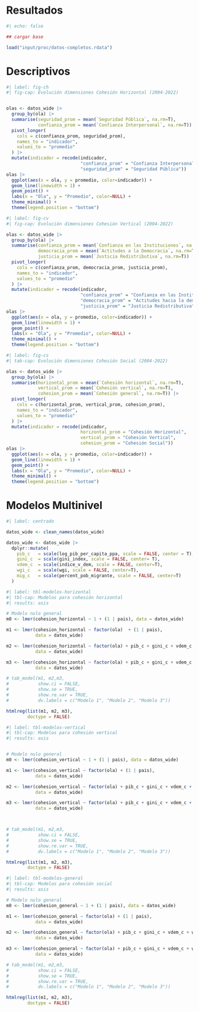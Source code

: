 # Resultados

```r
#| echo: false

## cargar base

load("input/proc/datos-completos.rdata")


```

# Descriptivos

```r
#| label: fig-ch
#| fig-cap: Evolución dimensiones Cohesión Horizontal (2004-2022)


olas <- datos_wide |>
  group_by(ola) |>
  summarise(seguridad_prom = mean(`Seguridad Pública`, na.rm=T),
            confianza_prom = mean(`Confianza Interpersonal`, na.rm=T)) |>
  pivot_longer(
    cols = c(confianza_prom, seguridad_prom),
    names_to = "indicador",
    values_to = "promedio"
  ) |>
  mutate(indicador = recode(indicador,
                            "confianza_prom" = "Confianza Interpersonal",
                            "seguridad_prom" = "Seguridad Pública"))
olas |>
  ggplot(aes(x = ola, y = promedio, color=indicador)) +
  geom_line(linewidth = 1) +
  geom_point() +
  labs(x = "Ola", y = "Promedio", color=NULL) +
  theme_minimal() + 
  theme(legend.position = "bottom")

```


```r
#| label: fig-cv
#| fig-cap: Evolución dimensiones Cohesión Vertical (2004-2022)

olas <- datos_wide |>
  group_by(ola) |>
  summarise(confianza_prom = mean(`Confianza en las Instituciones`, na.rm=T),
            democracia_prom = mean(`Actitudes a la Democracia`, na.rm=T),
            justicia_prom = mean(`Justicia Redistributiva`, na.rm=T)) |>
  pivot_longer(
    cols = c(confianza_prom, democracia_prom, justicia_prom),
    names_to = "indicador",
    values_to = "promedio"
  ) |>
  mutate(indicador = recode(indicador,
                            "confianza_prom" = "Confianza en las Instituciones",
                            "democracia_prom" = "Actitudes hacia la democracia",
                            "justicia_prom" = "Justicia Redistributiva"))
olas |>
  ggplot(aes(x = ola, y = promedio, color=indicador)) +
  geom_line(linewidth = 1) +
  geom_point() +
  labs(x = "Ola", y = "Promedio", color=NULL) +
  theme_minimal() + 
  theme(legend.position = "bottom")

```

```r
#| label: fig-cs
#| tab-cap: Evolución dimensiones Cohesión Social (2004-2022)

olas <- datos_wide |>
  group_by(ola) |>
  summarise(horizontal_prom = mean(`Cohesión horizontal`, na.rm=T),
            vertical_prom = mean(`Cohesión vertical`, na.rm=T),
            cohesion_prom = mean(`Cohesión general`, na.rm=T)) |>
  pivot_longer(
    cols = c(horizontal_prom, vertical_prom, cohesion_prom),
    names_to = "indicador",
    values_to = "promedio"
  ) |>
  mutate(indicador = recode(indicador,
                            horizontal_prom = "Cohesión Horizontal",
                            vertical_prom = "Cohesión Vertical",
                            cohesion_prom = "Cohesión Social"))
olas |>
  ggplot(aes(x = ola, y = promedio, color=indicador)) +
  geom_line(linewidth = 1) +
  geom_point() +
  labs(x = "Ola", y = "Promedio", color=NULL) +
  theme_minimal() + 
  theme(legend.position = "bottom")

```

# Modelos Multinivel


```r
#| label: centrado

datos_wide <- clean_names(datos_wide)

datos_wide <- datos_wide |>
  dplyr::mutate(
    pib_c   = scale(log_pib_per_capita_ppa, scale = FALSE, center = T),
    gini_c  = scale(gini_index, scale = FALSE, center= T),
    vdem_c  = scale(indice_v_dem, scale = FALSE, center=T),
    wgi_c   = scale(wgi, scale = FALSE, center=T),
    mig_c   = scale(percent_pob_migrante, scale = FALSE, center=T)
  )
```


```r
#| label: tbl-modelos-horizontal
#| tbl-cap: Modelos para cohesión horizontal 
#| results: asis

# Modelo nulo general
m0 <- lmer(cohesion_horizontal ~ 1 + (1 | pais), data = datos_wide)

m1 <- lmer(cohesion_horizontal ~ factor(ola)  + (1 | pais),
           data = datos_wide)

m2 <- lmer(cohesion_horizontal ~ factor(ola) + pib_c + gini_c + vdem_c + wgi_c + mig_c + (1 | pais),
           data = datos_wide)

m3 <- lmer(cohesion_horizontal ~ factor(ola) + pib_c + gini_c + vdem_c + wgi_c + mig_c + region + (1 | pais),
           data = datos_wide)

# tab_model(m1, m2,m3,
#           show.ci = FALSE, 
#           show.se = TRUE,
#           show.re.var = TRUE,
#           dv.labels = c("Modelo 1", "Modelo 2", "Modelo 3"))

htmlreg(list(m1, m2, m3),
        doctype = FALSE)
```

```r
#| label: tbl-modelos-vertical
#| tbl-cap: Modelos para cohesión vertical
#| results: asis


# Modelo nulo general
m0 <- lmer(cohesion_vertical ~ 1 + (1 | pais), data = datos_wide)

m1 <- lmer(cohesion_vertical ~ factor(ola) + (1 | pais),
           data = datos_wide)

m2 <- lmer(cohesion_vertical ~ factor(ola) + pib_c + gini_c + vdem_c + wgi_c + mig_c + (1 | pais),
           data = datos_wide)

m3 <- lmer(cohesion_vertical ~ factor(ola) + pib_c + gini_c + vdem_c + wgi_c + mig_c + region + (1 | pais),
           data = datos_wide)



# tab_model(m1, m2,m3,
#           show.ci = FALSE, 
#           show.se = TRUE,
#           show.re.var = TRUE,
#           dv.labels = c("Modelo 1", "Modelo 2", "Modelo 3"))

htmlreg(list(m1, m2, m3),
        doctype = FALSE)

```

```r
#| label: tbl-modelos-general
#| tbl-cap: Modelos para cohesión social
#| results: asis

# Modelo nulo general
m0 <- lmer(cohesion_general ~ 1 + (1 | pais), data = datos_wide)

m1 <- lmer(cohesion_general ~ factor(ola) + (1 | pais),
           data = datos_wide)

m2 <- lmer(cohesion_general ~ factor(ola) + pib_c + gini_c + vdem_c + wgi_c + mig_c + (1 | pais),
           data = datos_wide)

m3 <- lmer(cohesion_general ~ factor(ola) + pib_c + gini_c + vdem_c + wgi_c + mig_c +  region + (1 | pais),
           data = datos_wide)

# tab_model(m1, m2,m3,
#           show.ci = FALSE, 
#           show.se = TRUE,
#           show.re.var = TRUE,
#           dv.labels = c("Modelo 1", "Modelo 2", "Modelo 3"))

htmlreg(list(m1, m2, m3),
        doctype = FALSE)

```
